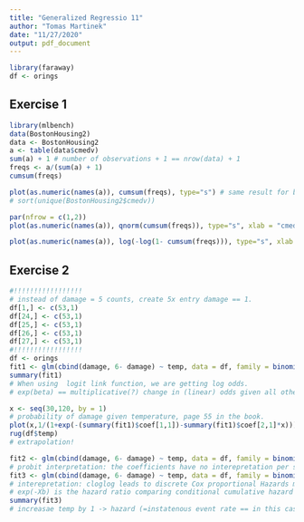 ```yaml
---
title: "Generalized Regressio 11"
author: "Tomas Martinek"
date: "11/27/2020"
output: pdf_document
---
```


```r
library(faraway)
df <- orings
```
## Exercise 1
```r
library(mlbench)
data(BostonHousing2)
data <- BostonHousing2
a <- table(data$cmedv)
sum(a) + 1 # number of observations + 1 == nrow(data) + 1
freqs <- a/(sum(a) + 1)
cumsum(freqs)

plot(as.numeric(names(a)), cumsum(freqs), type="s") # same result for both options, right continuous step-fct
# sort(unique(BostonHousing2$cmedv))

par(nfrow = c(1,2))
plot(as.numeric(names(a)), qnorm(cumsum(freqs)), type="s", xlab = "cmedv", ylab = "trafo", main = "Stf Normal") # the transformation function

plot(as.numeric(names(a)), log(-log(1- cumsum(freqs))), type="s", xlab = "cmedv", ylab = "trafo", main = "Stf Gomepertz") # the transformation function
```
## Exercise 2

```r
#!!!!!!!!!!!!!!!!!
# instead of damage = 5 counts, create 5x entry damage == 1.
df[1,] <- c(53,1)
df[24,] <- c(53,1)
df[25,] <- c(53,1)
df[26,] <- c(53,1)
df[27,] <- c(53,1)
#!!!!!!!!!!!!!!!!!
df <- orings
fit1 <- glm(cbind(damage, 6- damage) ~ temp, data = df, family = binomial(link = "logit"))
summary(fit1)
# When using  logit link function, we are getting log odds. 
# exp(beta) == multiplicative(?) change in (linear) odds given all other variables constant.
```


```r
x <- seq(30,120, by = 1)
# probability of damage given temperature, page 55 in the book.
plot(x,1/(1+exp(-(summary(fit1)$coef[1,1])-summary(fit1)$coef[2,1]*x)))
rug(df$temp)
# extrapolation!
```
```r
fit2 <- glm(cbind(damage, 6- damage) ~ temp, data = df, family = binomial(link = "probit"))
# probit interpretation: the coefficients have no interepretation per se (really?), but the value of b0 + bx = inverse of a standard normal distribution == gives probability.
fit3 <- glm(cbind(damage, 6- damage) ~ temp, data = df, family = binomial(link = "cloglog"))
# interepretation: cloglog leads to discrete Cox proportional Hazards model,
# exp(-Xb) is the hazard ratio comparing conditional cumulative hazard function to baseline (???)
summary(fit3)
# increasae temp by 1 -> hazard (=instatenous event rate == in this case - hazard of the event, because no time involved here) descreses by exp(-0.2)
```
